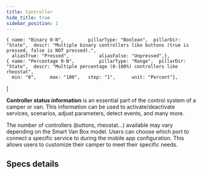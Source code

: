 ```yaml
---
title: Controller
hide_title: true
sidebar_position: 1
---
```


<!--
 FROM   @site/src/components/templates/PageSpecification
 VER    1.0.3
-->


    { name: "Binary 0-N",         pillarType: "Boolean",  pillarDir: "State",  descr: "Multiple binary controllers like buttons (true is pressed, false is NOT pressed).",
      aliasTrue: "Pressed",           aliasFalse: "Unpressed",},
    { name: "Percentage 0-N",         pillarType: "Range",  pillarDir: "State",  descr: "Multiple percentage (0-100%) controllers like rheostat",
      min: "0",     max: "100",   step: "1",      unit: "Percent"},
]

<SpecificationTitle
  name={specs_group_name} />

<SpecificationHeader
  name={specs_group_name}
  pillars={specs_group_pillars} >

<b>Controller status information</b> is an essential part of the control system
of a camper or van. This information can be used to activate/deactivate
services, scenarios, adjust parameters, detect events, and many more.

</SpecificationHeader>

The number of controllers (buttons, rheostat...) available may vary depending on
the Smart Van Box model. Users can choose which port to connect a specific
service to during the mobile app configuration. This allows users to customize
their camper to meet their specific needs.

## Specs details

<SpecificationDetails
  name={specs_group_name}
  group_path={specs_group_path}
  pillars={specs_group_pillars} />

<!--
Notes:

Checkout the "Binary 0-N" pillars: generic vs specific pillars
Checkout the "Percentage 0-N" pillars: generic vs specific pillars
-->
